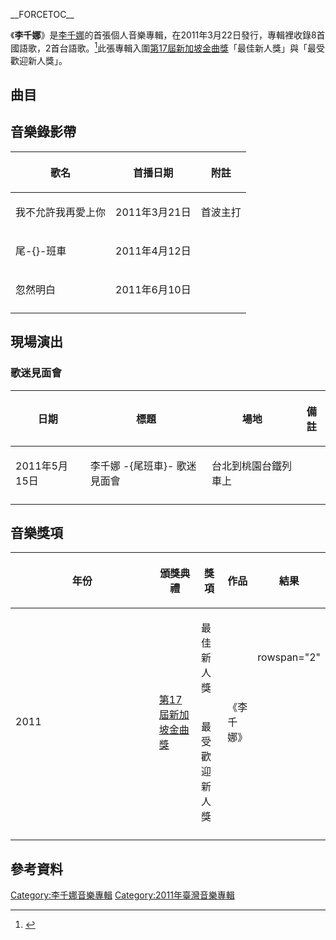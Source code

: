{{Album infobox
| Name = 李千娜
| Type = [[專輯|專輯]]
| Artist = [[李千娜|李千娜]]
| Cover = 李千娜同名專輯.jpg
| Released = 2011年3月22日
| Recorded = 
| Genre = 國語流行
| Length = {{Duration|m=44|s=6}} 
| Label = [[環球唱片|環球唱片]]
| Number =
| Producer = 
| Reviews = 
| Last album = 
| This album	= '''李千娜'''<br>(2011年)
| Next album	= [[愛到站了|愛到站了]]<br>(2014年)
| Misc =
}}
__FORCETOC__

《'''李千娜'''》是[[李千娜|李千娜]]的首張個人音樂專輯，在2011年3月22日發行，專輯裡收錄8首國語歌，2首台語歌。<ref>{{cite news | language = zh | url = http://www.nownews.com/n/2011/03/22/545622 | title = 李千娜「鬼門關」前走一遭　剖肚20公分撿回一命！ | publisher = 今日新聞 NOWnews | date = 2011-03-22 | archivedate = 2017-04-02 | archiveurl = https://web.archive.org/web/20170402165557/http://www.nownews.com/n/2011/03/22/545622 | access-date = 2017-04-02 | dead-url = no }}</ref>此張專輯入圍[[第十七屆新加坡金曲獎|第17屆新加坡金曲獎]]「最佳新人獎」與「最受歡迎新人獎」。

==曲目==
{{Tracklist
| headline = CD

| title1 = 尾-{}-班車
| longnote1 = '''第二波主打'''<br>台語歌曲
| lyrics1 = [[陳信榮|陳信榮]]、[[李千娜|李千娜]]
| music1 = [[周傳雄|周傳雄]]
| arranger1 = 周傳雄
| producer1 = 周傳雄
| length1 = 4:14

| title2 = 我不允許我再愛上你
| longnote2 = '''第一波主打'''<br>2011年3月7日於[[HitFM|HitFM]]首播
| lyrics2 = 陳信榮
| music2 = 周傳雄
| arranger2 = [[Terence_Teo|Terence Teo]]
| producer2 = 周傳雄
| length2 = 4:10

| title3 = 忽然明白
| longnote3 = '''第三波主打'''
| lyrics3 = 陳信榮
| music3 = [[衛斯理_(藝人)|衛斯理]]
| arranger3 = 衛斯理
| producer3 = 衛斯理
| length3 = 4:31

| title4 = 勇敢地離開你
| longnote4 = 
| lyrics4 = [[曾少宗|曾少宗]]
| music4 = 周傳雄
| arranger4 = Terence Teo
| producer4 = 周傳雄
| length4 = 3:57

| title5 = 我的安東尼
| longnote5 = 
| lyrics5 = 陳信榮
| music5 = [[宇珩|宇珩]]
| arranger5 = [[黃雨勳|黃雨勳]]
| producer5 = 周傳雄
| length5 = 4:00

| title6 = 還要傻多久
| longnote6 = 
| lyrics6 = 陳信榮
| music6 = [[羅家豪_(作曲家)|羅家豪]]
| arranger6 = 黃雨勳
| producer6 = 周傳雄
| length6 = 6:02

| title7 = 窮開心
| longnote7 = 
| lyrics7 = [[姚若龍|姚若龍]]
| music7 = [[陳小霞|陳小霞]]
| arranger7 = Terence Teo
| producer7 = 周傳雄
| length7 = 4:34

| title8 = 陽台上的星空
| longnote8 = 
| lyrics8 = 陳信榮
| music8 = 王美蓮
| arranger8 = Terence Teo
| producer8 = 周傳雄
| length8 = 4:30

| title9 = 愛錯了才懂
| longnote9 = 
| lyrics9 = [[葛大為|葛大為]]
| music9 = 衛斯理
| arranger9 = [[陳熙|陳熙]]
| producer9 = 衛斯理
| length9 = 3:57

| title10 = 熊熊想起伊來
| longnote10 = 台語歌曲
| lyrics10 = [[黃子佼|黃子佼]]
| music10 = [[吳旭文|吳旭文]]
| arranger10 = Terence Teo
| producer10 = 周傳雄
| length10 = 4:11

}}

==音樂錄影帶==
{| class="wikitable"
! 歌名 !! 首播日期 !! 附註
|-
| 我不允許我再愛上你 || 2011年3月21日 || 首波主打
|-
| 尾-{}-班車 || 2011年4月12日  || 
|-
| 忽然明白 || 2011年6月10日  ||
|-
|}

== 現場演出 ==
=== 歌迷見面會 ===
{| class="wikitable"  
 |- bgcolor="#0000ff"
!日期!!標題!!場地!!備註
|-
| 2011年5月15日 || 李千娜 -{尾班車}- 歌迷見面會 || 台北到桃園台鐵列車上 || 
|-
|}


==音樂獎項==
{| class="wikitable" width="90%" style="text-align:center;"
! width="8%"|年份
! width="18%"|頒獎典禮
! width="19%"|獎項
! width="22%"|作品
! width="10%"|結果
|-
| rowspan=2 | 2011
| rowspan=2 | [[第十七屆新加坡金曲獎|第17屆新加坡金曲獎]]
| 最佳新人獎
| rowspan="2"|《李千娜》
| rowspan="2"{{nom}}
|- 
| 最受歡迎新人獎
|-
|}

==參考資料==
{{reflist}}

[[Category:李千娜音樂專輯|Category:李千娜音樂專輯]]
[[Category:2011年臺灣音樂專輯|Category:2011年臺灣音樂專輯]]